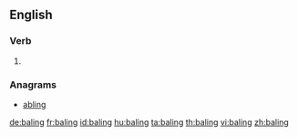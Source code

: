 ==English==

===Verb===
{{head|en}}

# {{present participle of|bale}}

===Anagrams===
* [[abling#English|abling]]

[[de:baling]]
[[fr:baling]]
[[id:baling]]
[[hu:baling]]
[[ta:baling]]
[[th:baling]]
[[vi:baling]]
[[zh:baling]]